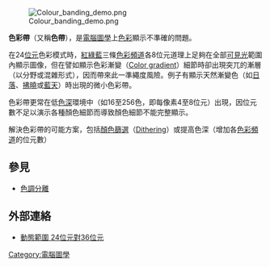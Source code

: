 {{unreferenced|time=2010-09-07T20:38:48+00:00}}
{{Otheruses|subject=[[電腦圖學|電腦圖學]]色彩偏差概念|other=一種[[列印|列印]]耗材|色帶}}

[[File:Colour_banding_demo.png|thumb]]

'''色彩帶'''（又稱'''色帶'''），是[[電腦圖學|電腦圖學]]上[[色彩|色彩]]顯示不準確的問題。

在24[[位元|位元]]色彩模式時，[[紅|紅]][[綠|綠]][[藍|藍]]三條[[色彩頻道|色彩頻道]]各8位元道理上足夠在全部[[可見光|可見光]]範圍內顯示圖像，但在譬如顯示色彩漸變（[[色彩梯度|Color gradient]]）細節時卻出現突兀的漸層（以分野或混雜形式），因而帶來此一準繩度風險。例子有顯示天然漸變色（如[[日落|日落]]、[[拂曉|拂曉]]或[[藍天|藍天]]）時出現的微小色彩帶。

色彩帶更常在低[[色深|色深]]環境中（如16至256色，即每像素4至8位元）出現，因位元數不足以演示各種顏色細節而導致顏色細節不能完整顯示。

解決色彩帶的可能方案，包括[[顏色篩選|顏色篩選]]（[[抖動_(數位訊號處理)|Dithering]]）或提高色深（增加各[[色彩頻道|色彩頻道]]的位元數）

== 參見 ==
* [[色調分離|色調分離]]

== 外部連絡 ==
* [http://www.scantips.com/basics14.html 動態範圍 24位元對36位元]

{{顏色主題}}
[[Category:電腦圖學|Category:電腦圖學]]